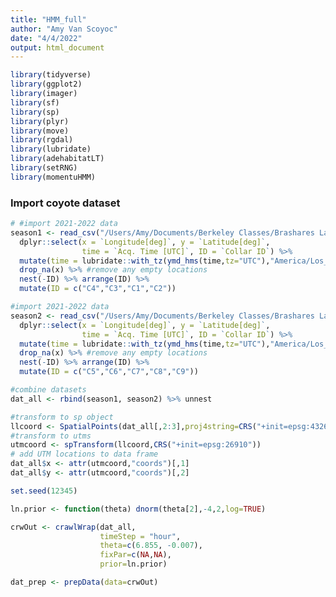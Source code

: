```yaml
---
title: "HMM_full"
author: "Amy Van Scoyoc"
date: "4/4/2022"
output: html_document
---
```


```r
library(tidyverse)
library(ggplot2)
library(imager)
library(sf)
library(sp)
library(plyr)
library(move)
library(rgdal)
library(lubridate)
library(adehabitatLT)
library(setRNG)
library(momentuHMM)
```

### Import coyote dataset
```r
# #import 2021-2022 data
season1 <- read_csv("/Users/Amy/Documents/Berkeley Classes/Brashares Lab/projects/coyote-movement/data/coyote_2020.11.08_2021.06.30.csv") %>%
  dplyr::select(x = `Longitude[deg]`, y = `Latitude[deg]`, 
                time = `Acq. Time [UTC]`, ID = `Collar ID`) %>%
  mutate(time = lubridate::with_tz(ymd_hms(time,tz="UTC"),"America/Los_Angeles")) %>% 
  drop_na(x) %>% #remove any empty locations
  nest(-ID) %>% arrange(ID) %>% 
  mutate(ID = c("C4","C3","C1","C2"))

#import 2021-2022 data
season2 <- read_csv("/Users/Amy/Documents/Berkeley Classes/Brashares Lab/projects/coyote-movement/data/coyote_2021.12.01_2022.03.04.csv") %>% 
  dplyr::select(x = `Longitude[deg]`, y = `Latitude[deg]`, 
                time = `Acq. Time [UTC]`, ID = `Collar ID`) %>% 
  mutate(time = lubridate::with_tz(ymd_hms(time,tz="UTC"),"America/Los_Angeles")) %>% 
  drop_na(x) %>% #remove any empty locations
  nest(-ID) %>% arrange(ID) %>% 
  mutate(ID = c("C5","C6","C7","C8","C9"))

#combine datasets
dat_all <- rbind(season1, season2) %>% unnest
```
```r
#transform to sp object
llcoord <- SpatialPoints(dat_all[,2:3],proj4string=CRS("+init=epsg:4326"))
#transform to utms
utmcoord <- spTransform(llcoord,CRS("+init=epsg:26910"))
# add UTM locations to data frame
dat_all$x <- attr(utmcoord,"coords")[,1]
dat_all$y <- attr(utmcoord,"coords")[,2]
```


```r
set.seed(12345)

ln.prior <- function(theta) dnorm(theta[2],-4,2,log=TRUE)

crwOut <- crawlWrap(dat_all, 
                    timeStep = "hour", 
                    theta=c(6.855, -0.007), 
                    fixPar=c(NA,NA), 
                    prior=ln.prior)

dat_prep <- prepData(data=crwOut)
```

